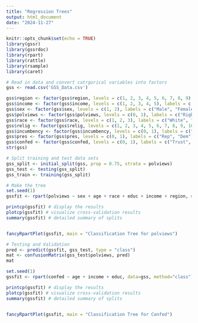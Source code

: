 ```yaml
---
title: "Regression Trees"
output: html_document
date: "2024-11-27"
---
```


```r
knitr::opts_chunk$set(echo = TRUE)
library(gssr)
library(gssrdoc)
library(rpart)
library(rattle)
library(rsample)
library(caret)
```

```r
# Read in data and convert catrgorical variables into factors
gss <- read.csv('GSS_Data.csv')

gss$region <- factor(gss$region, levels = c(1, 2, 3, 4, 5, 6, 7, 8, 9), labels = c("new england", "middle atlantic", "east north central", "west north central", "south atlantic", "east south atlantic", "west south central", "mountain", "pacific"))
gss$income <- factor(gss$income, levels = c(1, 2, 3, 4, 5), labels = c("Low", "Lower Middle", "Middle", "Upper Middle", "High"))
gss$sex <- factor(gss$sex, levels = c(1, 2), labels = c("Male", "Female"))
gss$polviews <- factor(gss$polviews, levels = c(0, 1), labels = c("Right", "Left"))
gss$race <- factor(gss$race, levels = c(1, 2, 3), labels = c("White", "Black", "Other"))
gss$relig <- factor(gss$relig, levels = c(1, 2, 3, 4, 5, 6, 7, 8, 9, 10, 11, 12, 13), labels = c("Prot", "Cath", "Jew", "None", "Other", "Budd", "Hind", "East", "Islam", "Orth", "Christ","Nativ", "Nonden"))
gss$incumbency <- factor(gss$incumbency, levels = c(0, 1), labels = c("Rep", "Dem"))
gss$pres <- factor(gss$pres, levels = c(0, 1), labels = c("Rep", "Dem"))
gss$confed <- factor(gss$confed, levels = c(0, 1), labels = c("Trust", "No Trust"))
str(gss)
```

```r
# Split training and test data sets
gss_split <- initial_split(gss, prop = 0.75, strata = polviews)
gss_test <- testing(gss_split)
gss_train <- training(gss_split)
```

```r
# Make the tree
set.seed(1)
gssfit <- rpart(polviews ~ sex + age + race + educ + income + region, data=gss_train, method="class")

printcp(gssfit) # display the results
plotcp(gssfit) # visualize cross-validation results
summary(gssfit) # detailed summary of splits


fancyRpartPlot(gssfit, main = "Classification Tree for polviews")
```

```r
# Testing and Validation
pred <- predict(gssfit, gss_test, type = "class")
mat <- confusionMatrix(gss_test$polviews, pred)
mat
```


```r
set.seed(1)
gssfit <- rpart(confed ~ age + income + educ, data=gss, method="class")

printcp(gssfit) # display the results
plotcp(gssfit) # visualize cross-validation results
summary(gssfit) # detailed summary of splits


fancyRpartPlot(gssfit, main = "Classification Tree for Confed")
```
